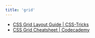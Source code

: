 ```yaml
---
title: 'grid'
---
```


- [CSS Grid Layout Guide | CSS-Tricks](https://css-tricks.com/snippets/css/complete-guide-grid/)
- [CSS Grid Cheatsheet | Codecademy](https://www.codecademy.com/learn/learn-intermediate-css/modules/learn-css-grid/cheatsheet)
